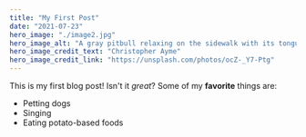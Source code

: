 ```yaml
---
title: "My First Post"
date: "2021-07-23"
hero_image: "./image2.jpg"
hero_image_alt: "A gray pitbull relaxing on the sidewalk with its tongue hanging out"
hero_image_credit_text: "Christopher Ayme"
hero_image_credit_link: "https://unsplash.com/photos/ocZ-_Y7-Ptg"
---
```


This is my first blog post! Isn't it *great*?
Some of my **favorite** things are:
* Petting dogs
* Singing
* Eating potato-based foods
